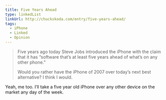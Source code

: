 ```yaml
---
title: Five Years Ahead
type: linkedList
linkUrl: http://chuckskoda.com/entry/five-years-ahead/
tags:
  - iPhone
  - Linked
  - Opinion
---
```


> Five years ago today Steve Jobs introduced the iPhone with the claim that it has “software that’s at least five years ahead of what’s on any other phone.”
> 
> Would you rather have the iPhone of 2007 over today’s next best alternative? I think I would.

Yeah, me too. I’ll take a five year old iPhone over any other device on the market any day of the week.
